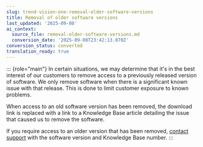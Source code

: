 ```yaml
---
slug: trend-vision-one-removal-older-software-versions
title: Removal of older software versions
last_updated: '2025-09-08'
ai_context:
  source_file: removal-older-software-versions.md
  conversion_date: '2025-09-08T23:42:13.870Z'
conversion_status: converted
translation_ready: true
---
```


::: {role="main"}
In certain situations, we may determine that it's in the best interest of our customers to remove access to a previously released version of software. We only remove software when there is a significant known issue with that release. This is done to limit customer exposure to known problems.

When access to an old software version has been removed, the download link is replaced with a link to a Knowledge Base article detailing the issue that caused us to remove the software.

If you require access to an older version that has been removed, [contact support](https://cloudone.trendmicro.com/support) with the software version and Knowledge Base number.
:::
